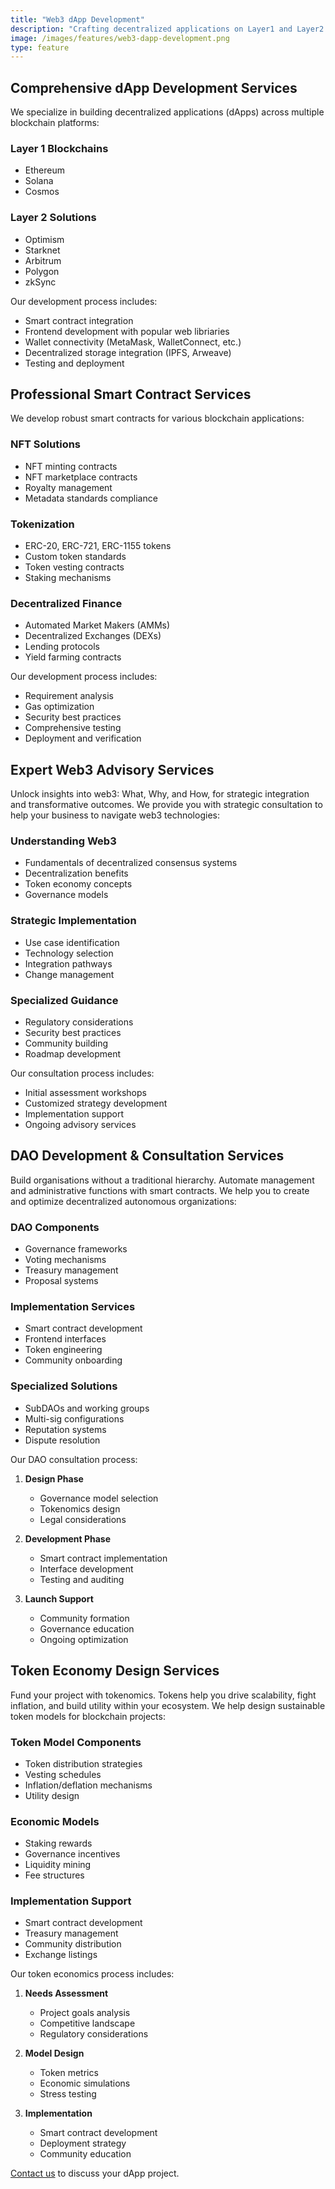 ```yaml
---
title: "Web3 dApp Development"
description: "Crafting decentralized applications on Layer1 and Layer2 blockchains for seamless deployment and decentralized solutions."
image: /images/features/web3-dapp-development.png
type: feature
---
```



## Comprehensive dApp Development Services

We specialize in building decentralized applications (dApps) across multiple blockchain platforms:

### Layer 1 Blockchains
- Ethereum
- Solana
- Cosmos

### Layer 2 Solutions  
- Optimism
- Starknet
- Arbitrum
- Polygon
- zkSync

Our development process includes:
- Smart contract integration
- Frontend development with popular web libriaries
- Wallet connectivity (MetaMask, WalletConnect, etc.)
- Decentralized storage integration (IPFS, Arweave)
- Testing and deployment

## Professional Smart Contract Services

We develop robust smart contracts for various blockchain applications:

### NFT Solutions
- NFT minting contracts
- NFT marketplace contracts
- Royalty management
- Metadata standards compliance

### Tokenization
- ERC-20, ERC-721, ERC-1155 tokens
- Custom token standards
- Token vesting contracts
- Staking mechanisms

### Decentralized Finance
- Automated Market Makers (AMMs)
- Decentralized Exchanges (DEXs)
- Lending protocols
- Yield farming contracts

Our development process includes:
- Requirement analysis
- Gas optimization
- Security best practices
- Comprehensive testing
- Deployment and verification

## Expert Web3 Advisory Services

Unlock insights into web3: What, Why, and How, for strategic integration and transformative outcomes.
We provide you with strategic consultation to help your business to navigate web3 technologies:

### Understanding Web3
- Fundamentals of decentralized consensus systems
- Decentralization benefits
- Token economy concepts
- Governance models

### Strategic Implementation
- Use case identification
- Technology selection
- Integration pathways
- Change management

### Specialized Guidance
- Regulatory considerations
- Security best practices
- Community building
- Roadmap development

Our consultation process includes:
- Initial assessment workshops
- Customized strategy development
- Implementation support
- Ongoing advisory services

## DAO Development & Consultation Services

Build organisations without a traditional hierarchy. Automate management and administrative functions with smart contracts.
We help you to create and optimize decentralized autonomous organizations:

### DAO Components
- Governance frameworks
- Voting mechanisms
- Treasury management
- Proposal systems

### Implementation Services
- Smart contract development
- Frontend interfaces
- Token engineering
- Community onboarding

### Specialized Solutions
- SubDAOs and working groups
- Multi-sig configurations
- Reputation systems
- Dispute resolution

Our DAO consultation process:
1. **Design Phase**
   - Governance model selection
   - Tokenomics design
   - Legal considerations

2. **Development Phase**
   - Smart contract implementation
   - Interface development
   - Testing and auditing

3. **Launch Support**
   - Community formation
   - Governance education
   - Ongoing optimization

## Token Economy Design Services

Fund your project with tokenomics. Tokens help you drive scalability, fight inflation, and build utility within your ecosystem.
We help design sustainable token models for blockchain projects:

### Token Model Components
- Token distribution strategies
- Vesting schedules
- Inflation/deflation mechanisms
- Utility design

### Economic Models
- Staking rewards
- Governance incentives
- Liquidity mining
- Fee structures

### Implementation Support
- Smart contract development
- Treasury management
- Community distribution
- Exchange listings

Our token economics process includes:
1. **Needs Assessment**
   - Project goals analysis
   - Competitive landscape
   - Regulatory considerations

2. **Model Design**
   - Token metrics
   - Economic simulations
   - Stress testing

3. **Implementation**
   - Smart contract development
   - Deployment strategy
   - Community education

[Contact us](/contact) to discuss your dApp project.
